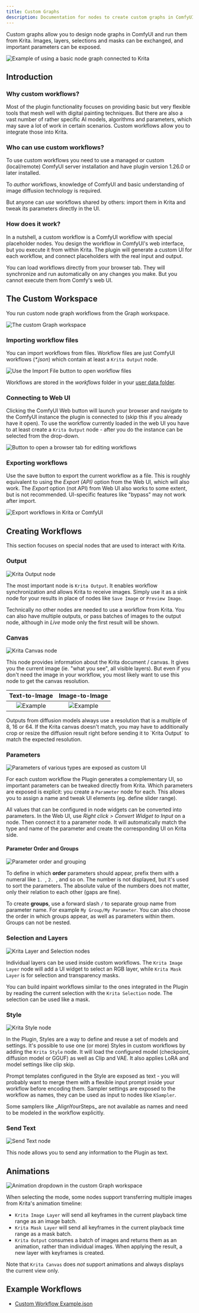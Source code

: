 ```yaml
---
title: Custom Graphs
description: Documentation for nodes to create custom graphs in ComfyUI
---
```



Custom graphs allow you to design node graphs in ComfyUI and run them from
Krita. Images, layers, selections and masks can be exchanged, and important
parameters can be exposed.

![Example of using a basic node graph connected to Krita](../../assets/custom-graph/introduction.webp)

## Introduction

### Why custom workflows?

Most of the plugin functionality focuses on providing basic but very flexible
tools that mesh well with digital painting techniques. But there are also a vast
number of rather specific AI models, algorithms and parameters, which may save a
lot of work in certain scenarios. Custom workflows allow you to integrate those
into Krita.

### Who can use custom workflows?

To use custom workflows you need to use a managed or custom (local/remote)
ComfyUI server installation and have plugin version 1.26.0 or later installed.

To _author_ workflows, knowledge of ComfyUI and basic understanding of image
diffusion technology is required.

But anyone can _use_ workflows shared by others: import them in Krita and tweak
its parameters directly in the UI.

### How does it work?

In a nutshell, a custom workflow is a ComfyUI workflow with special placeholder
nodes. You design the workflow in ComfyUI's web interface, but you execute it
from within Krita. The plugin will generate a custom UI for each workflow, and
connect placeholders with the real input and output.

<Aside type="note">
You can load workflows directly from your browser tab. They will synchronize and
run automatically on any changes you make. But you cannot execute them from
Comfy's web UI.
</Aside>


## The Custom Workspace

You run custom node graph workflows from the Graph workspace.

![The custom Graph workspace](../../assets/custom-graph/workspace.png)

### Importing workflow files

You can import workflows from files. Workflow files are just ComfyUI workflows
(_*.json_) which contain at least a `Krita Output` node.

![Use the Import File button to open workflow files](../../assets/custom-graph/import.png)

Workflows are stored in the _workflows_ folder in your [user data folder](/common-issues#file-locations).

### Connecting to Web UI

Clicking the ComfyUI Web button will launch your browser and navigate to the
ComfyUI instance the plugin is connected to (skip this if you already have it
open). To use the workflow currently loaded in the web UI you have to at least
create a `Krita Output` node - after you do the instance can be selected from
the drop-down.

![Button to open a browser tab for editing workflows](../../assets/custom-graph/connect.png)

### Exporting workflows

Use the save button to export the current workflow as a file. This is roughly
equivalent to using the _Export (API)_ option from the Web UI, which will also
work. The _Export_ option (not API) from Web UI also works to some extent, but
is not recommended. UI-specific features like "bypass" may not work after
import.

![Export workflows in Krita or ComfyUI](../../assets/custom-graph/export.png)


## Creating Workflows

This section focuses on special nodes that are used to interact with Krita.

### Output

![Krita Output node](../../assets/custom-graph/krita-output.png)

The most important node is `Krita Output`. It enables workflow synchronization
and allows Krita to receive images. Simply use it as a sink node for your
results in place of nodes like `Save Image` or `Preview Image`.

Technically no other nodes are needed to use a workflow from Krita. You can also
have multiple outputs, or pass batches of images to the output node, although in
_Live_ mode only the first result will be shown.

### Canvas

![Krita Canvas node](../../assets/custom-graph/krita-canvas.png)

This node provides information about the Krita document / canvas. It gives you
the current image (ie. "what you see", all visible layers). But even if you
don't need the image in your workflow, you most likely want to use this node to
get the canvas resolution.

|                 Text-to-Image                  |                 Image-to-Image                 |
| :--------------------------------------------: | :--------------------------------------------: |
| ![Example](../../assets/custom-graph/text-to-image.png) | ![Example](../../assets/custom-graph/image-to-image.png) |

<Aside type="caution">
Outputs from diffusion models always use a resolution that is a multiple of 8,
16 or 64. If the Krita canvas doesn't match, you may have to additionally crop
or resize the diffusion result right before sending it to `Krita Output` to
match the expected resolution.
</Aside>

### Parameters

![Parameters of various types are exposed as custom UI](../../assets/custom-graph/parameters.png)

For each custom workflow the Plugin generates a complementary UI, so important
parameters can be tweaked directly from Krita. Which parameters are exposed is
explicit: you create a `Parameter` node for each. This allows you to assign a
name and tweak UI elements (eg. define slider range).

All values that can be configured in node widgets can be converted into
parameters. In the Web UI, use _Right click > Convert Widget to Input_ on a
node. Then connect it to a parameter node. It will automatically match the type
and name of the parameter and create the corresponding UI on Krita side.

#### Parameter Order and Groups

![Parameter order and grouping](../../assets/custom-graph/parameter-groups.png)

To define in which **order** parameters should appear, prefix them with a
numeral like `1. `, `2. `, and so on. The number is not displayed, but it's used
to sort the parameters. The absolute value of the numbers does not matter, only
their relation to each other (gaps are fine).

To create **groups**, use a forward slash `/` to separate group name from
parameter name. For example `My Group/My Parameter`. You can also choose the
order in which groups appear, as well as parameters within them. Groups can not
be nested.


### Selection and Layers

![Krita Layer and Selection nodes](../../assets/custom-graph/selection-layers.png)    

Individual layers can be used inside custom workflows. The `Krita Image Layer`
node will add a UI widget to select an RGB layer, while `Krita Mask Layer` is
for selection and transparency masks.

You can build inpaint workflows similar to the ones integrated in the Plugin by
reading the current selection with the `Krita Selection` node. The selection can
be used like a mask.


### Style

![Krita Style node](../../assets/custom-graph/krita-style.png)

In the Plugin, Styles are a way to define and reuse a set of models and
settings. It's possible to use one (or more) Styles in custom workflows by
adding the `Krita Style` node. It will load the configured model (checkpoint,
diffusion model or GGUF) as well as Clip and VAE. It also applies LoRA and model
settings like clip skip.

Prompt templates configured in the Style are exposed as text - you will probably
want to merge them with a flexible input prompt inside your workflow before
encoding them. Sampler settings are exposed to the workflow as names, they can
be used as input to nodes like `KSampler`.

<Aside type="note">
Some samplers like _AlignYourSteps_ are not available as names
and need to be modeled in the workflow explicitly.
</Aside>

### Send Text

![Send Text node](../../assets/custom-graph/send-text.png)

This node allows you to send any information to the Plugin as text.


## Animations

![Animation dropdown in the custom Graph workspace](../../assets/custom-graph/animation-dropdown.png)

When selecting the <PluginIcon name="workspace-animation" text="Generate
Animation" /> mode, some nodes support transferring multiple images from Krita's
animation timeline:

* `Krita Image Layer` will send all keyframes in the current playback time range
  as an image batch.
* `Krita Mask Layer` will send all keyframes in the current playback time range
  as a mask batch.
* `Krita Output` consumes a batch of images and returns them as an animation,
  rather than individual images. When applying the result, a new layer with
  keyframes is created.

Note that `Krita Canvas` does _not_ support animations and always displays the
current view only.


## Example Workflows

* [Custom Workflow Example.json](/resources/krita-custom-workflow.json)
